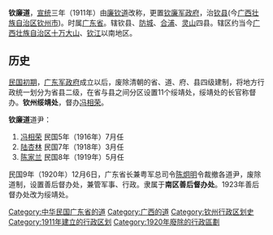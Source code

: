 '''钦廉道'''，[[宣統|宣统]]三年（1911年）由[[廉钦道|廉钦道]]改称，更置[[钦廉军政府|钦廉军政府]]，治[[钦县|钦县]](今[[广西壮族自治区|广西壮族自治区]][[钦州市|钦州市]])。时属[[廣東省_(中華民國)|广东省]]。辖钦县、[[防城|防城]]、[[合浦|合浦]]、[[灵山|灵山]]四县。辖区约当今[[广西壮族自治区|广西壮族自治区]][[十万大山|十万大山]]、[[钦江|钦江]]以南地区。

==历史==
[[民初時期|民国初期]]，[[广东军政府|广东军政府]]成立以后，废除清朝的省、道、府、县四级建制，将地方行政统一划分为省县二级，在省与县之间分区设置11个绥靖处，绥靖处的长官称督办。'''钦州绥靖处'''，督办[[冯相荣|冯相荣]]。

'''钦廉道'''道尹：
# [[冯相荣|冯相荣]] 民国5年（1916年）7月任
# [[陆杏林|陆杏林]] 民国7年（1918年）3月任
# [[陈家兰|陈家兰]] 民国8年（1919年）5月任

民国9年（1920年）12月6日，广东省长兼粤军总司令[[陈炯明|陈炯明]]令裁撤各道尹，废除道制，设置善后督办处，兼管军事、行政。隶属于'''南区善后督办处'''。1923年善后督办处改为绥靖处。

{{广东省历史二级政区|nocat}}
[[Category:中华民国广东省的道|Category:中华民国广东省的道]]
[[Category:广西的道|Category:广西的道]]
[[Category:钦州行政区划史|Category:钦州行政区划史]]
[[Category:1911年建立的行政区划|Category:1911年建立的行政区划]]
[[Category:1920年廢除的行政區劃|Category:1920年廢除的行政區劃]]